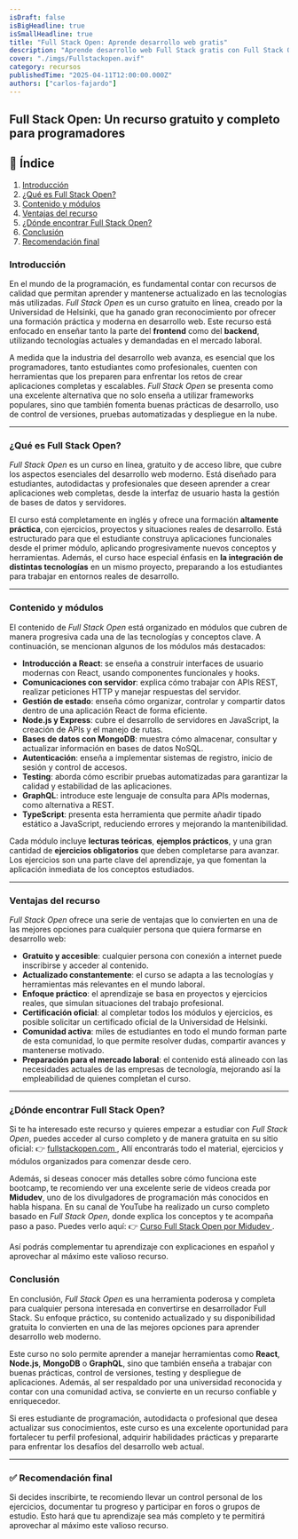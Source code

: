 ```yaml
---
isDraft: false
isBigHeadline: true
isSmallHeadline: true
title: "Full Stack Open: Aprende desarrollo web gratis"
description: "Aprende desarrollo web Full Stack gratis con Full Stack Open: React, Node.js, MongoDB y más, de la mano de la Universidad de Helsinki."
cover: "./imgs/Fullstackopen.avif"
category: recursos
publishedTime: "2025-04-11T12:00:00.000Z"
authors: ["carlos-fajardo"]
---
```


## Full Stack Open: Un recurso gratuito y completo para programadores

## 📑 Índice

1. [Introducción](#introduccion)
2. [¿Qué es Full Stack Open?](#que-es-full-stack-open)
3. [Contenido y módulos](#contenido-y-modulos)
4. [Ventajas del recurso](#ventajas-del-recurso)
5. [¿Dónde encontrar Full Stack Open?](#donde-encontrar-full-stack-open)
6. [Conclusión](#conclusion)
7. [Recomendación final](#recomendacion-final)

### <a id="introduccion"></a>Introducción

En el mundo de la programación, es fundamental contar con recursos de calidad que permitan aprender y mantenerse actualizado en las tecnologías más utilizadas. *Full Stack Open* es un curso gratuito en línea, creado por la Universidad de Helsinki, que ha ganado gran reconocimiento por ofrecer una formación práctica y moderna en desarrollo web. Este recurso está enfocado en enseñar tanto la parte del **frontend** como del **backend**, utilizando tecnologías actuales y demandadas en el mercado laboral.

A medida que la industria del desarrollo web avanza, es esencial que los programadores, tanto estudiantes como profesionales, cuenten con herramientas que los preparen para enfrentar los retos de crear aplicaciones completas y escalables. *Full Stack Open* se presenta como una excelente alternativa que no solo enseña a utilizar frameworks populares, sino que también fomenta buenas prácticas de desarrollo, uso de control de versiones, pruebas automatizadas y despliegue en la nube.

---

### <a id="que-es-full-stack-open"></a>¿Qué es Full Stack Open?

*Full Stack Open* es un curso en línea, gratuito y de acceso libre, que cubre los aspectos esenciales del desarrollo web moderno. Está diseñado para estudiantes, autodidactas y profesionales que deseen aprender a crear aplicaciones web completas, desde la interfaz de usuario hasta la gestión de bases de datos y servidores.

El curso está completamente en inglés y ofrece una formación **altamente práctica**, con ejercicios, proyectos y situaciones reales de desarrollo. Está estructurado para que el estudiante construya aplicaciones funcionales desde el primer módulo, aplicando progresivamente nuevos conceptos y herramientas. Además, el curso hace especial énfasis en **la integración de distintas tecnologías** en un mismo proyecto, preparando a los estudiantes para trabajar en entornos reales de desarrollo.

---

### <a id="contenido-y-modulos"></a>Contenido y módulos

El contenido de *Full Stack Open* está organizado en módulos que cubren de manera progresiva cada una de las tecnologías y conceptos clave. A continuación, se mencionan algunos de los módulos más destacados:

- **Introducción a React**: se enseña a construir interfaces de usuario modernas con React, usando componentes funcionales y hooks.
- **Comunicaciones con servidor**: explica cómo trabajar con APIs REST, realizar peticiones HTTP y manejar respuestas del servidor.
- **Gestión de estado**: enseña cómo organizar, controlar y compartir datos dentro de una aplicación React de forma eficiente.
- **Node.js y Express**: cubre el desarrollo de servidores en JavaScript, la creación de APIs y el manejo de rutas.
- **Bases de datos con MongoDB**: muestra cómo almacenar, consultar y actualizar información en bases de datos NoSQL.
- **Autenticación**: enseña a implementar sistemas de registro, inicio de sesión y control de accesos.
- **Testing**: aborda cómo escribir pruebas automatizadas para garantizar la calidad y estabilidad de las aplicaciones.
- **GraphQL**: introduce este lenguaje de consulta para APIs modernas, como alternativa a REST.
- **TypeScript**: presenta esta herramienta que permite añadir tipado estático a JavaScript, reduciendo errores y mejorando la mantenibilidad.

Cada módulo incluye **lecturas teóricas**, **ejemplos prácticos**, y una gran cantidad de **ejercicios obligatorios** que deben completarse para avanzar. Los ejercicios son una parte clave del aprendizaje, ya que fomentan la aplicación inmediata de los conceptos estudiados.

---

### <a id="ventajas-del-recurso"></a>Ventajas del recurso

*Full Stack Open* ofrece una serie de ventajas que lo convierten en una de las mejores opciones para cualquier persona que quiera formarse en desarrollo web:

- **Gratuito y accesible**: cualquier persona con conexión a internet puede inscribirse y acceder al contenido.
- **Actualizado constantemente**: el curso se adapta a las tecnologías y herramientas más relevantes en el mundo laboral.
- **Enfoque práctico**: el aprendizaje se basa en proyectos y ejercicios reales, que simulan situaciones del trabajo profesional.
- **Certificación oficial**: al completar todos los módulos y ejercicios, es posible solicitar un certificado oficial de la Universidad de Helsinki.
- **Comunidad activa**: miles de estudiantes en todo el mundo forman parte de esta comunidad, lo que permite resolver dudas, compartir avances y mantenerse motivado.
- **Preparación para el mercado laboral**: el contenido está alineado con las necesidades actuales de las empresas de tecnología, mejorando así la empleabilidad de quienes completan el curso.

---

### <a id="donde-encontrar-full-stack-open"></a>¿Dónde encontrar Full Stack Open?

Si te ha interesado este recurso y quieres empezar a estudiar con *Full Stack Open*, puedes acceder al curso completo y de manera gratuita en su sitio oficial: 👉 <a href="https://fullstackopen.com" target="_blank" rel="nofollow">
fullstackopen.com
</a>, Allí encontrarás todo el material, ejercicios y módulos organizados para comenzar desde cero.

Además, si deseas conocer más detalles sobre cómo funciona este bootcamp, te recomiendo ver una excelente serie de videos creada por **Midudev**, uno de los divulgadores de programación más conocidos en habla hispana. En su canal de YouTube ha realizado un curso completo basado en *Full Stack Open*, donde explica los conceptos y te acompaña paso a paso. Puedes verlo aquí: 👉 <a href="https://www.youtube.com/watch?v=wTpuKOhGfJE&list=PLV8x_i1fqBw0Kn_fBIZTa3wS_VZAqddX7&ab_channel=midudev" target="_blank" rel="nofollow">
Curso Full Stack Open por Midudev
</a>.


Así podrás complementar tu aprendizaje con explicaciones en español y aprovechar al máximo este valioso recurso.

### <a id="conclusion"></a>Conclusión

En conclusión, *Full Stack Open* es una herramienta poderosa y completa para cualquier persona interesada en convertirse en desarrollador Full Stack. Su enfoque práctico, su contenido actualizado y su disponibilidad gratuita lo convierten en una de las mejores opciones para aprender desarrollo web moderno.

Este curso no solo permite aprender a manejar herramientas como **React**, **Node.js**, **MongoDB** o **GraphQL**, sino que también enseña a trabajar con buenas prácticas, control de versiones, testing y despliegue de aplicaciones. Además, al ser respaldado por una universidad reconocida y contar con una comunidad activa, se convierte en un recurso confiable y enriquecedor.

Si eres estudiante de programación, autodidacta o profesional que desea actualizar sus conocimientos, este curso es una excelente oportunidad para fortalecer tu perfil profesional, adquirir habilidades prácticas y prepararte para enfrentar los desafíos del desarrollo web actual.

---

### <a id="recomendacion-final"></a>✅ Recomendación final

Si decides inscribirte, te recomiendo llevar un control personal de los ejercicios, documentar tu progreso y participar en foros o grupos de estudio. Esto hará que tu aprendizaje sea más completo y te permitirá aprovechar al máximo este valioso recurso.
